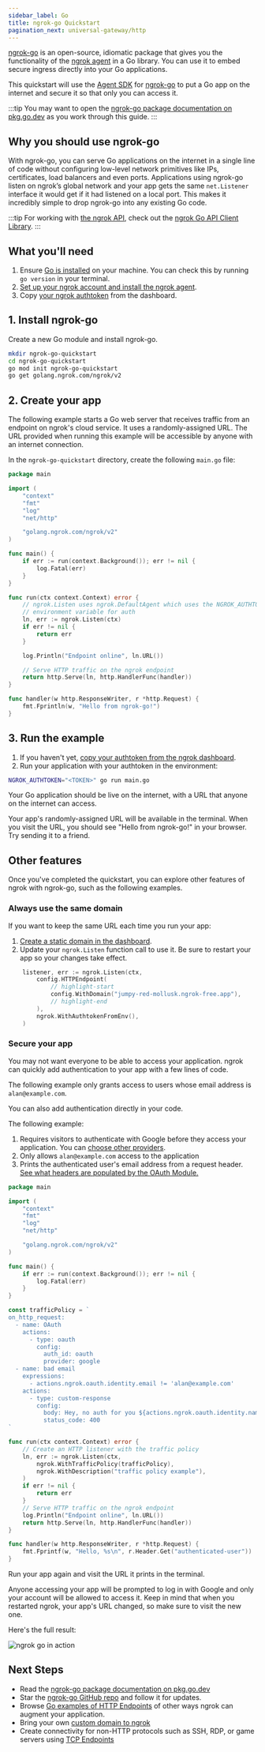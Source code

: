 ```yaml
---
sidebar_label: Go
title: ngrok-go Quickstart
pagination_next: universal-gateway/http
---
```



[ngrok-go](https://github.com/ngrok/ngrok-go/) is an open-source, idiomatic package that gives you the functionality of the [ngrok agent](/agent) in a Go library. You can use it to embed secure ingress directly into your Go applications.

This quickstart will use the [Agent SDK](/agent-sdks/) for [ngrok-go](https://github.com/ngrok/ngrok-go) to put a Go app on the internet and secure it so that only you can access it.

:::tip
You may want to open the [ngrok-go package documentation on pkg.go.dev](https://pkg.go.dev/golang.ngrok.com/ngrok) as you work through this guide.
:::

## Why you should use ngrok-go

With ngrok-go, you can serve Go applications on the internet in a single line of code without configuring low-level network primitives like IPs, certificates, load balancers and even ports. Applications using ngrok-go listen on ngrok’s global
network and your app gets the same `net.Listener` interface it would get if it had listened on a local port. This makes it incredibly simple to drop ngrok-go into any existing Go code.

:::tip
For working with [the ngrok API](https://ngrok.com/docs/api/), check out the [ngrok Go API Client Library](https://github.com/ngrok/ngrok-api-go).
:::

## What you'll need

1. Ensure [Go is installed](https://go.dev/doc/install) on your machine. You can check this by running `go version` in your terminal.
1. [Set up your ngrok account and install the ngrok agent](/getting-started/).
1. Copy [your ngrok authtoken](https://dashboard.ngrok.com/get-started/your-authtoken) from the dashboard.

## 1. Install ngrok-go

Create a new Go module and install ngrok-go.

```bash
mkdir ngrok-go-quickstart
cd ngrok-go-quickstart
go mod init ngrok-go-quickstart
go get golang.ngrok.com/ngrok/v2
```

## 2. Create your app

The following example starts a Go web server that receives traffic from an endpoint on ngrok's cloud service. It uses a randomly-assigned URL. The URL provided when running this example will be accessible by anyone with an internet connection.

In the `ngrok-go-quickstart` directory, create the following `main.go` file:

```go
package main

import (
	"context"
	"fmt"
	"log"
	"net/http"

	"golang.ngrok.com/ngrok/v2"
)

func main() {
	if err := run(context.Background()); err != nil {
		log.Fatal(err)
	}
}

func run(ctx context.Context) error {
	// ngrok.Listen uses ngrok.DefaultAgent which uses the NGROK_AUTHTOKEN
	// environment variable for auth
	ln, err := ngrok.Listen(ctx)
	if err != nil {
		return err
	}

	log.Println("Endpoint online", ln.URL())

	// Serve HTTP traffic on the ngrok endpoint
	return http.Serve(ln, http.HandlerFunc(handler))
}

func handler(w http.ResponseWriter, r *http.Request) {
	fmt.Fprintln(w, "Hello from ngrok-go!")
}
```

## 3. Run the example

1. If you haven't yet, [copy your authtoken from the ngrok dashboard](https://dashboard.ngrok.com/get-started/your-authtoken).
1. Run your application with your authtoken in the environment:

```bash
NGROK_AUTHTOKEN="<TOKEN>" go run main.go
```

Your Go application should be live on the internet, with a URL that anyone on the internet can access.

Your app's randomly-assigned URL will be available in the terminal. When you visit the URL, you should see "Hello from ngrok-go!" in your browser. Try sending it to a friend.

## Other features

Once you've completed the quickstart, you can explore other features of ngrok with ngrok-go, such as the following examples.

### Always use the same domain

If you want to keep the same URL each time you run your app:

1. [Create a static
   domain in the dashboard](https://dashboard.ngrok.com/domains).
1. Update your `ngrok.Listen` function call to use it. Be sure to restart your app so your changes take effect.

```go showLineNumbers
	listener, err := ngrok.Listen(ctx,
		config.HTTPEndpoint(
			// highlight-start
			config.WithDomain("jumpy-red-mollusk.ngrok-free.app"),
			// highlight-end
		),
		ngrok.WithAuthtokenFromEnv(),
	)
```

### Secure your app

You may not want everyone to be able to access your application. ngrok can
quickly add authentication to your app with a few lines of code.

The following example only grants access to users whose email address is `alan@example.com`.

<SecureYourApp >

You can also add authentication directly in your code.

The following example:

1. Requires visitors to authenticate with Google before they access your application. You can [choose other providers](/traffic-policy/actions/oauth/#supported-providers).
1. Only allows `alan@example.com` access to the application
1. Prints the authenticated user's email address from a request header. [See what headers are populated by the OAuth Module.](/universal-gateway/http/#upstream-headers)

```go
package main

import (
	"context"
	"fmt"
	"log"
	"net/http"

	"golang.ngrok.com/ngrok/v2"
)

func main() {
	if err := run(context.Background()); err != nil {
		log.Fatal(err)
	}
}

const trafficPolicy = `
on_http_request:
  - name: OAuth
    actions:
      - type: oauth
        config:
          auth_id: oauth
          provider: google
  - name: bad email
    expressions:
      - actions.ngrok.oauth.identity.email != 'alan@example.com'
    actions:
      - type: custom-response
        config:
          body: Hey, no auth for you ${actions.ngrok.oauth.identity.name}!
          status_code: 400
`

func run(ctx context.Context) error {
	// Create an HTTP listener with the traffic policy
	ln, err := ngrok.Listen(ctx,
		ngrok.WithTrafficPolicy(trafficPolicy),
		ngrok.WithDescription("traffic policy example"),
	)
	if err != nil {
		return err
	}
	// Serve HTTP traffic on the ngrok endpoint
	log.Println("Endpoint online", ln.URL())
	return http.Serve(ln, http.HandlerFunc(handler))
}

func handler(w http.ResponseWriter, r *http.Request) {
	fmt.Fprintf(w, "Hello, %s\n", r.Header.Get("authenticated-user"))
}
```

</SecureYourApp>

Run your app again and visit the URL it prints in the terminal.

Anyone accessing your app will be prompted to log in with Google and only your
account will be allowed to access it. Keep in mind that when you restarted
ngrok, your app's URL changed, so make sure to visit the new one.

Here's the full result:

![ngrok go in action](/img/howto/ngrok-go/ngrok-go-small.gif)

## Next Steps

- Read the [ngrok-go package documentation on
  pkg.go.dev](https://pkg.go.dev/golang.ngrok.com/ngrok)
- Star the [ngrok-go GitHub repo](https://github.com/ngrok/ngrok-go) and follow
  it for updates.
- Browse [Go examples of HTTP Endpoints](/universal-gateway/http/?cty=go-sdk) of other ways ngrok can augment your application.
- Bring your own [custom domain to ngrok](/universal-gateway/http/#bring-your-own-domain)
- Create connectivity for non-HTTP protocols such as SSH, RDP, or game servers using [TCP Endpoints](/universal-gateway/tcp/?cty=go-sdk)

